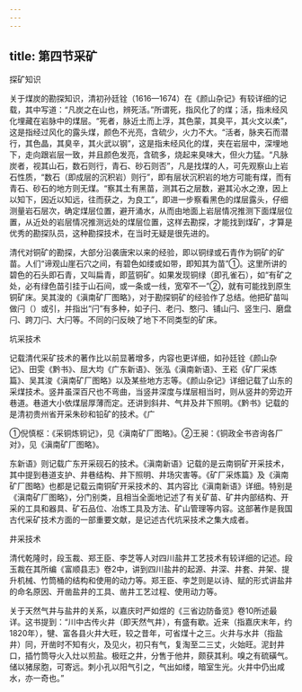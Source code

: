 ```yaml
---
---
---
```

title: 第四节采矿
---



探矿知识

关于煤炭的勘探知识，清初孙廷铨（1616—1674）在《颜山杂记》有较详细的记载，其中写道：“凡炭之在山也，辨死活。”所谓死，指风化了的煤；活，指未经风化埋藏在岩脉中的煤层。“死者，脉近土而上浮，其色蒙，其臭平，其火文以柔”，这是指经过风化的露头煤，颜色不光亮，含硫少，火力不大。“活者，脉夹石而潜行，其色晶，其臭辛，其火武以钢”，这是指未经风化的煤，夹在岩层中，深埋地下，走向跟岩层一致，并且颜色发亮，含硫多，烧起来臭味大，但火力猛。“凡脉炭者，视其山石，数石则行，青石、砂石则否”，凡是找煤的人，可先观察山上岩石性质，“数石（即成层的沉积岩）则行”，即有层状沉积岩的地方可能有煤，而有青石、砂石的地方则无煤。“察其土有黑苗，测其石之层数，避其沁水之潦，因上以知下，因近以知远，往而获之，为良工”，即进一步察看黑色的煤层露头，仔细测量岩石层次，确定煤层位置，避开涌水，从而由地面上岩层情况推测下面煤层位置，从近处的岩层情况推测远处的煤层位置，这样去勘探，才能找到煤矿，才算是优秀的勘探队员，这种勘探技术，在当时无疑是很先进的。

清代对铜矿的勘探，大部分沿袭唐宋以来的经验，即以铜绿或石青作为铜矿的矿苗。人们“谛观山崖石穴之间，有碧色如缕或如带，即知其为苗”①。这里所讲的碧色的石头即石青，又叫扁青，即蓝铜矿。如果发现铜绿（即孔雀石），如“有矿之处，必有绿色苗引挂于山石间，或一条或一线，宽窄不一”②，就有可能找到原生铜矿床。吴其浚的《滇南矿厂图略》，对于勘探铜矿的经验作了总结。他把矿苗叫做闩（）或引，并指出“闩”有多种，如子闩、老闩、憨闩、铺山闩、竖生闩、磨盘闩、跨刀闩、大闩等。不同的闩反映了地下不同类型的矿床。

坑采技术

记载清代采矿技术的著作比以前显著增多，内容也更详细，如孙廷铨《颜山杂记》、田雯《黔书》、屈大均《广东新语》、张泓《滇南新语》、王崧《矿厂采炼篇》、吴其浚《滇南矿厂图略》以及某些地方志等。《颜山杂记》详细记载了山东的采煤技术。竖井虽深百尺也不弯曲，当竖井深度与煤层相当时，则从竖井的旁边开巷道。巷道大小依煤层厚薄而定。还讲到斜井、气井及井下照明。《黔书》记载的是清初贵州省开采朱砂和铅矿的技术。《广

①倪慎枢：《采铜炼铜记》，见《滇南矿厂图略》。②王昶：《铜政全书咨询各厂对》，见《滇南矿厂图略》。

东新语》则记载广东开采砚石的技术。《滇南新语》记载的是云南铜矿开采技术，其中提到巷道支护、井巷结构、井下照明、井场灾害等。《矿厂采炼篇》及《滇南矿厂图略》也都是记载云南铜矿开采技术的、其内容比《滇南新语》详细。特别是《滇南矿厂图略》，分门别类，且相当全面地记述了有关矿苗、矿井内部结构、开采的工具和器具、矿石品位、冶炼工具及方法、矿山管理等内容。这部著作是我国古代采矿技术方面的一部重要文献，是记述古代坑采技术之集大成者。

井采技术

清代乾隆时，段玉裁、郑王臣、李芝等人对四川盐井工艺技术有较详细的记述。段玉裁在其所编《富顺县志》卷2中，讲到四川盐井的起源、井深、井套、井架、提升机械、竹筒桶的结构和使用的动力等。郑王臣、李芝则是以诗、赋的形式讲盐井的命名原因、开凿盐井的工具、凿井工艺过程、使用动力等。

关于天然气井与盐井的关系，以嘉庆时严如煜的《三省边防备览》卷10所述最详。这书提到：“川中古传火井（即天然气井），有盛有歇。近来（指嘉庆末年，约1820年），犍、富各县火井大旺，较之昔年，可省煤十之三。火井与水井（指盐井）同，开凿时不知有火，及见火，初只有气，复淘至二三丈，火始旺。泥封井口，插竹筒导火入灶以煎盐。极旺之井，分售于他井，颇获其利。嗅之有硫磺气。储以猪尿胞，可寄远。刺小孔以阳气引之，气出如缕，暗室生光。火井中仍出咸水，亦一奇也。”